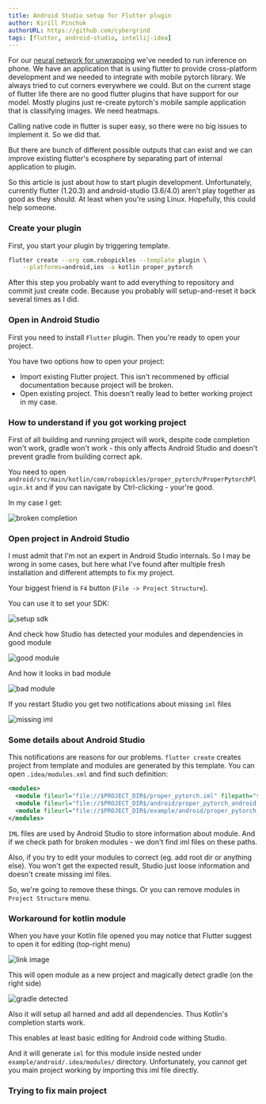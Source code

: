 ```yaml
---
title: Android Studio setup for Flutter plugin
author: Kirill Pinchuk
authorURL: https://github.com/cybergrind
tags: [flutter, android-studio, intellij-idea]
---
```


For our [neural network for unwrapping](https://perfectlabel.io) we've needed to run inference on phone. We have an application that is using flutter to provide cross-platform development and we needed to integrate with mobile pytorch library. We always tried to cut corners everywhere we could. But on the current stage of flutter life there are no good flutter plugins that have support for our model. Mostly plugins just re-create pytorch's mobile sample application that is classifying images. We need heatmaps.

Calling native code in flutter is super easy, so there were no big issues to implement it. So we did that.

But there are bunch of different possible outputs that can exist and we can improve existing flutter's ecosphere by separating part of internal application to plugin.

So this article is just about how to start plugin development. Unfortunately, currently flutter (1.20.3) and android-studio (3.6/4.0) aren't play together as good as they should. At least when you're using Linux. Hopefully, this could help someone.

<!--truncate-->

### Create your plugin

First, you start your plugin by triggering template.

```bash
flutter create --org com.robopickles --template plugin \
    --platforms=android,ios -a kotlin proper_pytorch
```

After this step you probably want to add everything to repository and commit just create code. Because you probably will setup-and-reset it back several times as I did.

### Open in Android Studio

First you need to install `Flutter` plugin. Then you're ready to open your project.

You have two options how to open your project:

* Import existing Flutter project. This isn't recommened by official documentation because project will be broken.
* Open existing project. This doesn't really lead to better working project in my case.

### How to understand if you got working project

First of all building and running project will work, despite code completion won't work, gradle won't work - this only affects Android Studio and doesn't prevent gradle from building correct apk.

You need to open `android/src/main/kotlin/com/robopickles/proper_pytorch/ProperPytorchPlugin.kt` and if you can navigate by Ctrl-clicking - your're good.

In my case I get:

![broken completion](/img/blog/2020-09-13-flutter-and-android-studio/01_broken_completion.png)

### Open project in Android Studio

I must admit that I'm not an expert in Android Studio internals. So I may be wrong in some cases, but here what I've found after multiple fresh installation and different attempts to fix my project.

Your biggest friend is `F4` button (`File -> Project Structure`).

You can use it to set your SDK:

![setup sdk](/img/blog/2020-09-13-flutter-and-android-studio/02_setup_sdk.png)

And check how Studio has detected your modules and dependencies in good module

![good module](/img/blog/2020-09-13-flutter-and-android-studio/03_good_module.png)

And how it looks in bad module

![bad module](/img/blog/2020-09-13-flutter-and-android-studio/04_bad_module.png)

If you restart Studio you get two notifications about missing `iml` files

![missing iml](/img/blog/2020-09-13-flutter-and-android-studio/05_no_iml_notification.png)

### Some details about Android Studio

This notifications are reasons for our problems. `flutter create` creates project from template and modules are generated by this template. You can open `.idea/modules.xml` and find such definition:

```xml
<modules>
  <module fileurl="file://$PROJECT_DIR$/proper_pytorch.iml" filepath="$PROJECT_DIR$/proper_pytorch.iml" />
  <module fileurl="file://$PROJECT_DIR$/android/proper_pytorch_android.iml" filepath="$PROJECT_DIR$/android/proper_pytorch_android.iml" />
  <module fileurl="file://$PROJECT_DIR$/example/android/proper_pytorch_example_android.iml" filepath="$PROJECT_DIR$/example/android/proper_pytorch_example_android.iml" />
</modules>
```

`IML` files are used by Android Studio to store information about module. And if we check path for broken modules - we don't find iml files on these paths.

Also, if you try to edit your modules to correct (eg. add root dir or anything else). You won't get the expected result, Studio just loose information and doesn't create missing iml files.

So, we're going to remove these things. Or you can remove modules in `Project Structure` menu.


### Workaround for kotlin module

When you have your Kotlin file opened you may notice that Flutter suggest to open it for editing (top-right menu)

![link image](/img/blog/2020-09-13-flutter-and-android-studio/06_open_for_editing.png)

This will open module as a new project and magically detect gradle (on the right side)

![gradle detected](/img/blog/2020-09-13-flutter-and-android-studio/07_gradle_detected.png)

Also it will setup all harned and add all dependencies. Thus Kotlin's completion starts work.

This enables at least basic editing for Android code withing Studio.


And it will generate `iml` for this module inside nested under `example/android/.idea/modules/` directory. Unfortunately, you cannot get you main project working by importing this iml file directly.

### Trying to fix main project
